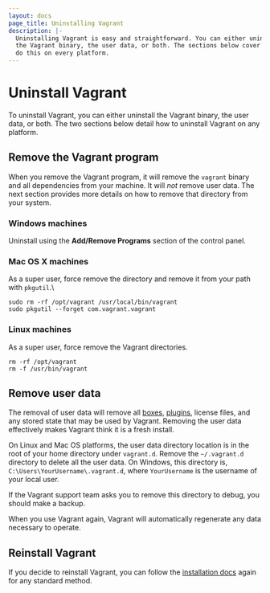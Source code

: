 ```yaml
---
layout: docs
page_title: Uninstalling Vagrant
description: |-
  Uninstalling Vagrant is easy and straightforward. You can either uninstall
  the Vagrant binary, the user data, or both. The sections below cover how to
  do this on every platform.
---
```


# Uninstall Vagrant

To uninstall Vagrant, you can either uninstall
the Vagrant binary, the user data, or both. The two sections below detail how to
uninstall Vagrant on any platform.

## Remove the Vagrant program

When you remove the Vagrant program, it will remove the `vagrant` binary and all
dependencies from your machine. It will _not_ remove user data. The next section provides more details on how to remove that directory from your system.

### Windows machines

Uninstall using the **Add/Remove Programs** section of the control panel.

### Mac OS X machines

As a super user, force remove the directory and remove it from your path with `pkgutil`.\

```shell-session
sudo rm -rf /opt/vagrant /usr/local/bin/vagrant
sudo pkgutil --forget com.vagrant.vagrant
```

### Linux machines

As a super user, force remove the Vagrant directories.

```shell-session
rm -rf /opt/vagrant
rm -f /usr/bin/vagrant
```

## Remove user data

The removal of user data will remove all [boxes](/docs/boxes),
[plugins](/docs/plugins/), license files, and any stored state that may be used
by Vagrant. Removing the user data effectively makes Vagrant think it
is a fresh install.

On Linux and Mac OS platforms, the user data directory location is in the root of your home directory under `vagrant.d`. Remove the `~/.vagrant.d` directory to delete all the user data. On
Windows, this directory is, `C:\Users\YourUsername\.vagrant.d`, where
`YourUsername` is the username of your local user.

If the Vagrant support team asks you to remove this
directory to debug, you should make a backup.

When you use Vagrant again, Vagrant will automatically regenerate any data necessary to operate.

## Reinstall Vagrant

If you decide to reinstall Vagrant, you can
follow the [installation docs](/docs/installation/) again for any standard
method.
